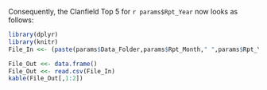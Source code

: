  
Consequently, the Clanfield Top 5 for `r params$Rpt_Year` now looks as follows:
```{r echo = FALSE, include = TRUE, message = FALSE, warning = FALSE}
library(dplyr)
library(knitr)
File_In <<- (paste(params$Data_Folder,params$Rpt_Month," ",params$Rpt_Year,"/","ALL ",params$Rpt_Year," YTD_Top5.csv",sep=""))

File_Out <<- data.frame()
File_Out <<- read.csv(File_In)
kable(File_Out[,1:2])
```